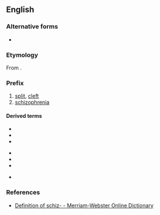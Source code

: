 {{also|schizo}}

==English==

===Alternative forms===
* {{l|en|schiz-}}

===Etymology===
From {{etyl|grc|en}} {{m|grc|σχίζω||I split}}.

===Prefix===
{{en-prefix}}

# [[split]], [[cleft]]
# [[schizophrenia]]

====Derived terms====
{{rel-top|Terms from sense "split"}}
* {{l|en|schizocarp}}
* {{l|en|schizodactyly}}
* {{l|en|schizogony}}
{{rel-mid}}
* {{l|en|schizophrenia}}
* {{l|en|schizophrenic}}
* {{l|en|schizoid}}
{{rel-bottom}}

{{rel-top|Terms from sense "schizophrenia"}}
* {{l|en|schizoaffective}}
{{rel-mid}}
{{rel-bottom}}

===References===
* [http://m-w.com/dictionary/schiz- Definition of schiz- - Merriam-Webster Online Dictionary]